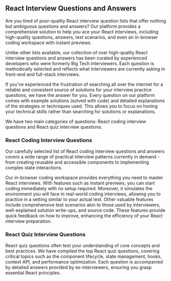 ## React Interview Questions and Answers

Are you tired of poor-quality React interview question lists that offer nothing but ambiguous questions and answers? Our platform provides a comprehensive solution to help you ace your React interviews, including high-quality questions, answers, test scenarios, and even an in-browser coding workspace with instant previews.

Unlike other lists available, our collection of over <QuestionsCount /> high-quality React interview questions and answers has been curated by experienced developers who were formerly Big Tech interviewers. Each question is methodically selected and reflects what interviewers are currently asking in front-end and full-stack interviews.

If you've experienced the frustration of searching all over the internet for a reliable and consistent source of solutions for your interview practice questions, we have the answer for you. Every question on our platform comes with example solutions (solved with code) and detailed explanations of the strategies or techniques used. This allows you to focus on honing your technical skills rather than searching for solutions or explanations.

We have two main categories of questions: React coding interview questions and React quiz interview questions.

### React Coding Interview Questions

Our carefully selected list of React coding interview questions and answers covers a wide range of practical interview patterns currently in demand - from creating reusable and accessible components to implementing complex state interactions.

Our in-browser coding workspace provides everything you need to master React interviews. With features such as instant previews, you can start coding immediately with no setup required. Moreover, it simulates the environment you will face in real-world coding interviews, allowing you to practice in a setting similar to your actual test. Other valuable features include comprehensive test scenarios akin to those used by interviewers, well-explained solution write-ups, and source code. These features provide quick feedback on how to improve, enhancing the efficiency of your React interview preparation.

### React Quiz Interview Questions

React quiz questions often test your understanding of core concepts and best practices. We have compiled the top <QuizQuestionsCount /> React quiz questions, covering critical topics such as the component lifecycle, state management, hooks, context API, and performance optimization. Each question is accompanied by detailed answers provided by ex-interviewers, ensuring you grasp essential React principles.
